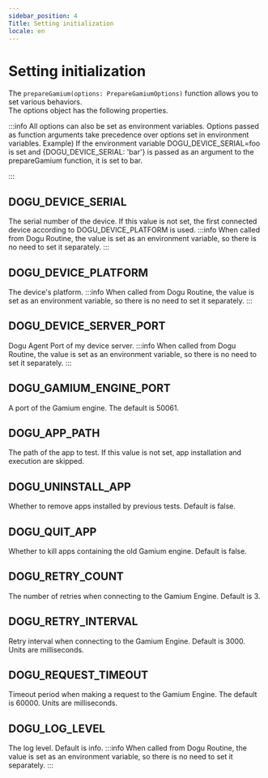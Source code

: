 ```yaml
---
sidebar_position: 4
Title: Setting initialization
locale: en
---
```


# Setting initialization

The `prepareGamium(options: PrepareGamiumOptions)` function allows you to set various behaviors.<br/>
The options object has the following properties.

:::info
All options can also be set as environment variables.
Options passed as function arguments take precedence over options set in environment variables.
Example) If the environment variable DOGU_DEVICE_SERIAL=foo is set and {DOGU_DEVICE_SERIAL: 'bar'} is passed as an argument to the prepareGamium function, it is set to bar.

:::

## DOGU_DEVICE_SERIAL

The serial number of the device.
If this value is not set, the first connected device according to DOGU_DEVICE_PLATFORM is used.
:::info
When called from Dogu Routine, the value is set as an environment variable, so there is no need to set it separately.
:::

## DOGU_DEVICE_PLATFORM

The device's platform.
:::info
When called from Dogu Routine, the value is set as an environment variable, so there is no need to set it separately.
:::

## DOGU_DEVICE_SERVER_PORT

Dogu Agent Port of my device server.
:::info
When called from Dogu Routine, the value is set as an environment variable, so there is no need to set it separately.
:::

## DOGU_GAMIUM_ENGINE_PORT

A port of the Gamium engine.
The default is 50061.

## DOGU_APP_PATH

The path of the app to test.
If this value is not set, app installation and execution are skipped.

## DOGU_UNINSTALL_APP

Whether to remove apps installed by previous tests.
Default is false.

## DOGU_QUIT_APP

Whether to kill apps containing the old Gamium engine.
Default is false.

## DOGU_RETRY_COUNT

The number of retries when connecting to the Gamium Engine.
Default is 3.

## DOGU_RETRY_INTERVAL

Retry interval when connecting to the Gamium Engine.
Default is 3000.
Units are milliseconds.

## DOGU_REQUEST_TIMEOUT

Timeout period when making a request to the Gamium Engine.
The default is 60000.
Units are milliseconds.

## DOGU_LOG_LEVEL

The log level.
Default is info.
:::info
When called from Dogu Routine, the value is set as an environment variable, so there is no need to set it separately.
:::
